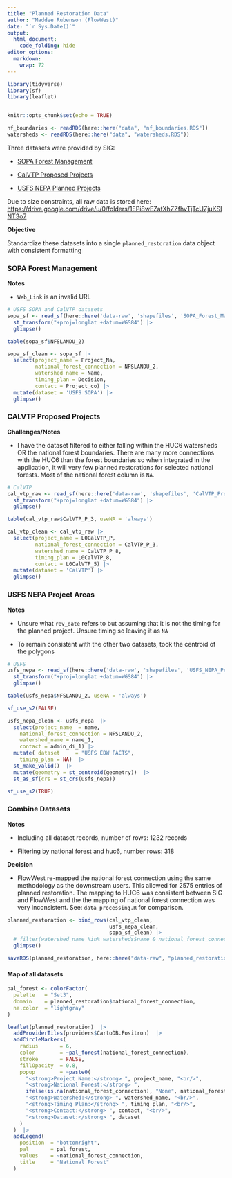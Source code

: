 ```yaml
---
title: "Planned Restoration Data"
author: "Maddee Rubenson (FlowWest)"
date: "`r Sys.Date()`"
output:
  html_document:
    code_folding: hide
editor_options:
  markdown:
    wrap: 72
---
```


```r
library(tidyverse)
library(sf)
library(leaflet)


knitr::opts_chunk$set(echo = TRUE)

nf_boundaries <- readRDS(here::here("data", "nf_boundaries.RDS"))
watersheds <- readRDS(here::here("data", "watersheds.RDS"))

```

Three datasets were provided by SIG:

-   [SOPA Forest Management](https://www.fs.usda.gov/sopa/index.php)

-   [CalVTP Proposed
    Projects](https://calfire-umb05.azurewebsites.net/projects-and-programs/calvtp-homepage-and-storymap/)

-   [USFS NEPA Planned
    Projects](https://data.fs.usda.gov/geodata/edw/datasets.php)

Due to size constraints, all raw data is stored here:
<https://drive.google.com/drive/u/0/folders/1EPi8wEZatXhZZfhvTjTcUZjuKSINT3o7>

**Objective**

Standardize these datasets into a single `planned_restoration` data
object with consistent formatting

### SOPA Forest Management

**Notes**

-   `Web_Link` is an invalid URL

```r
# USFS SOPA and CalVTP datasets
sopa_sf <- read_sf(here::here('data-raw', 'shapefiles', 'SOPA_Forest_Management_Scrape_Forest_HUC','SOPA_Forest_Management_Scrape_Forest_HUC.shp')) |>
  st_transform("+proj=longlat +datum=WGS84") |>
  glimpse()

table(sopa_sf$NFSLANDU_2)

sopa_sf_clean <- sopa_sf |> 
  select(project_name = Project_Na,
         national_forest_connection = NFSLANDU_2,
         watershed_name = Name,
         timing_plan = Decision, 
         contact = Project_co) |> 
  mutate(dataset = 'USFS SOPA') |> 
  glimpse()

```

### CALVTP Proposed Projects

**Challenges/Notes**

-   I have the dataset filtered to either falling within the HUC6
    watersheds OR the national forest boundaries. There are many more
    connections with the HUC6 than the forest boundaries so when
    integrated in the application, it will very few planned restorations
    for selected national forests. Most of the national forest column is
    `NA`.

```r
# CalVTP
cal_vtp_raw <- read_sf(here::here('data-raw', 'shapefiles', 'CalVTP_ProposedProjects_Pnt_Scrape_Forest_HUC1','CalVTP_ProposedProjects_Pnt_Scrape_Forest_HUC1.shp')) |>
  st_transform("+proj=longlat +datum=WGS84") |>
  glimpse()

table(cal_vtp_raw$CalVTP_P_3, useNA = 'always')

cal_vtp_clean <- cal_vtp_raw |> 
  select(project_name = L0CalVTP_P,
         national_forest_connection = CalVTP_P_3,
         watershed_name = CalVTP_P_8,
         timing_plan = L0CalVTP_8, 
         contact = L0CalVTP_5) |> 
  mutate(dataset = 'CalVTP') |> 
  glimpse()

```

### USFS NEPA Project Areas

**Notes**

-   Unsure what `rev_date` refers to but assuming that it is not the
    timing for the planned project. Unsure timing so leaving it as `NA`

-   To remain consistent with the other two datasets, took the centroid
    of the polygons

```r
# USFS
usfs_nepa <- read_sf(here::here('data-raw', 'shapefiles', 'USFS_NEPA_Project_Areas_3857_Forest_HUC','USFS_NEPA_Project_Areas_3857_Forest_HUC.shp')) |>
  st_transform("+proj=longlat +datum=WGS84") |>
  glimpse()

table(usfs_nepa$NFSLANDU_2, useNA = 'always')

sf_use_s2(FALSE)

usfs_nepa_clean <- usfs_nepa  |> 
  select(project_name  = name,
    national_forest_connection = NFSLANDU_2,
    watershed_name = name_1,
    contact = admin_di_1) |> 
  mutate( dataset     = "USFS EDW FACTS",
    timing_plan = NA)  |> 
  st_make_valid()  |> 
  mutate(geometry = st_centroid(geometry))  |> 
  st_as_sf(crs = st_crs(usfs_nepa))

sf_use_s2(TRUE)
```

### Combine Datasets

**Notes**

-   Including all dataset records, number of rows: 1232 records

-   Filtering by national forest and huc6, number rows: 318

**Decision**

-   FlowWest re-mapped the national forest connection using the same
    methodology as the downstream users. This allowed for 2575 entries
    of planned restoration. The mapping to HUC6 was consistent between
    SIG and FlowWest and the the mapping of national forest connection
    was very inconsistent. See: `data_processing.R` for comparison.

```r
planned_restoration <- bind_rows(cal_vtp_clean, 
                                 usfs_nepa_clean, 
                                 sopa_sf_clean) |> 
  # filter(watershed_name %in% watersheds$name & national_forest_connection %in% nf_boundaries$name) |> 
  glimpse()

saveRDS(planned_restoration, here::here("data-raw", "planned_restoration_combined.RDS"))

```

#### Map of all datasets

```r
pal_forest <- colorFactor(
  palette   = "Set3", 
  domain    = planned_restoration$national_forest_connection,
  na.color  = "lightgray"
)

leaflet(planned_restoration)  |> 
  addProviderTiles(providers$CartoDB.Positron)  |>    
  addCircleMarkers(
    radius       = 6,
    color        = ~pal_forest(national_forest_connection),
    stroke       = FALSE,
    fillOpacity  = 0.8,
    popup        = ~paste0(
      "<strong>Project Name:</strong> ", project_name, "<br/>",
      "<strong>National Forest:</strong> ", 
      ifelse(is.na(national_forest_connection), "None", national_forest_connection), "<br/>",
      "<strong>Watershed:</strong> ", watershed_name, "<br/>",
      "<strong>Timing Plan:</strong> ", timing_plan, "<br/>",
      "<strong>Contact:</strong> ", contact, "<br/>",
      "<strong>Dataset:</strong> ", dataset
    )
  )  |> 
  addLegend(
    position  = "bottomright",
    pal       = pal_forest,
    values    = ~national_forest_connection,
    title     = "National Forest"
  )

```
